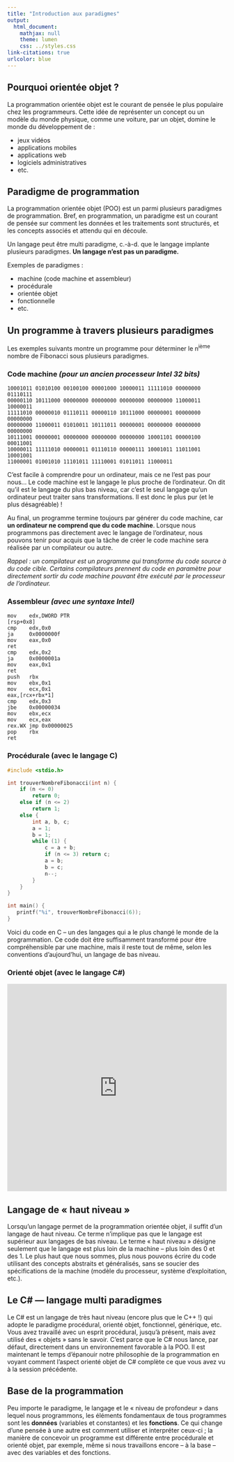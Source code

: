 ```yaml
---
title: "Introduction aux paradigmes"
output:
  html_document:
    mathjax: null
    theme: lumen
    css: ../styles.css
link-citations: true
urlcolor: blue
---
```

## Pourquoi orientée objet ?
La programmation orientée objet est le courant de pensée le plus populaire chez les programmeurs. Cette idée de représenter un concept ou un modèle du monde physique, comme une voiture, par un objet, domine le monde du développement de :

* jeux vidéos
* applications mobiles
* applications web
* logiciels administratives
* etc.

## Paradigme de programmation
La programmation orientée objet (POO) est un parmi plusieurs paradigmes de programmation. Bref, en programmation, un paradigme est un courant de pensée sur comment les données et les traitements sont structurés, et les concepts associés et attendu qui en découle.

Un langage peut être multi paradigme, c.-à-d. que le langage implante plusieurs
paradigmes. **Un langage n'est pas un paradigme.**

Exemples de paradigmes :

* machine (code machine et assembleur)
* procédurale
* orientée objet
* fonctionnelle
* etc.

## Un programme à travers plusieurs paradigmes
Les exemples suivants montre un programme pour déterminer le n^ième^ nombre de Fibonacci sous plusieurs paradigmes.

### Code machine _(pour un ancien processeur Intel 32 bits)_
```
10001011 01010100 00100100 00001000 10000011 11111010 00000000 01110111
00000110 10111000 00000000 00000000 00000000 00000000 11000011 10000011
11111010 00000010 01110111 00000110 10111000 00000001 00000000 00000000
00000000 11000011 01010011 10111011 00000001 00000000 00000000 00000000
10111001 00000001 00000000 00000000 00000000 10001101 00000100 00011001
10000011 11111010 00000011 01110110 00000111 10001011 11011001 10001001
11000001 01001010 11101011 11110001 01011011 11000011
```
C’est facile à comprendre pour un ordinateur, mais ce ne l’est pas pour nous...
Le code machine est le langage le plus proche de l’ordinateur. On dit qu’il est le langage du plus bas niveau, car c’est le seul langage qu’un ordinateur peut traiter sans transformations. Il est donc le plus pur (et le plus désagréable) !

Au final, un programme termine toujours par générer du code machine, car **un ordinateur ne comprend que du code machine**. Lorsque nous programmons pas directement avec le langage de l'ordinateur, nous pouvons tenir pour acquis que la tâche de créer le code machine sera réalisée par un compilateur ou autre.

_Rappel : un compilateur est un programme qui transforme du code source à du code cible. Certains compilateurs prennent du code en paramètre pour directement sortir du code machine pouvant être exécuté par le processeur de l'ordinateur._

### Assembleur _(avec une syntaxe Intel)_
```
mov    edx,DWORD PTR
[rsp+0x8]
cmp    edx,0x0
ja     0x0000000f
mov    eax,0x0
ret
cmp    edx,0x2
ja     0x0000001a
mov    eax,0x1
ret
push   rbx
mov    ebx,0x1
mov    ecx,0x1
eax,[rcx+rbx*1]
cmp    edx,0x3
jbe    0x00000034
mov    ebx,ecx
mov    ecx,eax
rex.WX jmp 0x00000025
pop    rbx
ret
```

### Procédurale (avec le langage C)
```c
#include <stdio.h>

int trouverNombreFibonacci(int n) {
    if (n <= 0)
        return 0;
    else if (n <= 2)
        return 1;
    else {
        int a, b, c;
        a = 1;
        b = 1;
        while (1) {
            c = a + b;
            if (n <= 3) return c;
            a = b;
            b = c;
            n--;
        }
    }
}

int main() {
   printf("%i", trouverNombreFibonacci(6));
}
```

Voici du code en C – un des langages qui a le plus changé le monde de la programmation. Ce code doit être suffisamment transformé pour être compréhensible par une machine, mais il reste tout de même, selon les conventions d’aujourd’hui, un langage de bas niveau.

### Orienté objet (avec le langage C#)
<iframe width="100%" height="475" src="https://dotnetfiddle.net/Widget/Ud3RIT" frameborder="0"></iframe>

## Langage de « haut niveau »
Lorsqu’un langage permet de la programmation orientée objet, il suffit d’un langage de haut niveau.
Ce terme n’implique pas que le langage est supérieur aux langages de bas niveau. Le terme « haut niveau » désigne seulement que le langage est plus loin de la machine – plus loin des 0 et des 1.
Le plus haut que nous sommes, plus nous pouvons écrire du code utilisant des concepts abstraits et généralisés, sans se soucier des spécifications de la machine (modèle du processeur, système d'exploitation, etc.).

## Le C# — langage multi paradigmes
Le C# est un langage de très haut niveau (encore plus que le C++ !) qui adopte le paradigme procédural, orienté objet, fonctionnel, générique, etc.
Vous avez travaillé avec un esprit procédural, jusqu’à présent, mais avez utilisé des « objets » sans le savoir. C’est parce que le C# nous lance, par défaut, directement dans un environnement favorable à la POO.
Il est maintenant le temps d’épanouir notre philosophie de la programmation en voyant comment l’aspect orienté objet de C# complète ce que vous avez vu à la session précédente.

## Base de la programmation
Peu importe le paradigme, le langage et le « niveau de profondeur » dans lequel nous programmons, les éléments fondamentaux de tous programmes sont les **données** (variables et constantes) et les **fonctions**.
Ce qui change d’une pensée à une autre est comment utiliser et interpréter ceux-ci ; la manière de concevoir un programme est différente entre procédurale et orienté objet, par exemple, même si nous travaillons encore – à la base – avec des variables et des fonctions.
